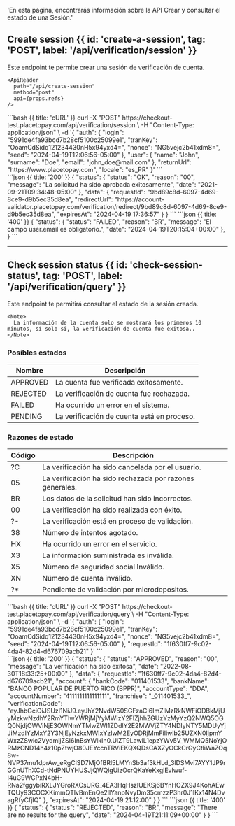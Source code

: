   'En esta página, encontrarás información sobre la API Crear y consultar el estado de una Sesión.'


<MissingTranslationBanner />

## Create session {{ id: 'create-a-session', tag: 'POST', label: '/api/verification/session' }}

<Row>
  <Col>
    Este endpoint te permite crear una sesión de verificación de cuenta.

    <ApiReader
      path="/api/create-session"
      method="post"
      api={props.refs}
    />

  </Col>
  <Col sticky>
    <CodeGroup title="Solicitud" tag="POST" label="/api/session">
    ```bash {{ title: 'cURL' }}
    curl -X "POST" https://checkout-test.placetopay.com/api/verification/session \
      -H "Content-Type: application/json" \
      -d '{
          "auth": {
            "login": "5991de4fa93bcd7b28cf5100c25099e1",
            "tranKey": "OoamCdSidq121234430nH5x94yxd4=",
            "nonce": "NG5vejc2b41xdm8=",
            "seed": "2024-04-19T12:06:56-05:00"
          },
          "user": {
            "name": "John",
            "surname": "Doe",
            "email": "john_doe@mail.com"
          },
          "returnUrl": "https://www.placetopay.com",
          "locale": "es_PR"
      }'
    ```
    </CodeGroup>
  </Col>
</Row>

<Row>
  <Col>
    <ApiReader
      path="/api/create-session"
      method="post"
      type="response"
      api={props.refs}
    />
  </Col>

  <Col sticky>
    <br />
    <CodeGroup title="Respuesta">
    ```json {{ title: '200' }}
    {
      "status": {
        "status": "OK",
        "reason": "00",
        "message": "La solicitud ha sido aprobada exitosamente",
        "date": "2021-09-21T09:34:48-05:00"
      },
      "data": {
        "requestId": "9bd89c8d-6097-4d69-8ce9-d9b5ec35d8ea",
        "redirectUrl": "https://account-validator.placetopay.com/verification/redirect/9bd89c8d-6097-4d69-8ce9-d9b5ec35d8ea",
        "expiresAt": "2024-04-19 17:36:57"
      }
    }
    ```
    ```json {{ title: '400' }}
    {
      "status": {
        "status": "FAILED",
        "reason": "BR",
        "message": "El campo user.email es obligatorio.",
        "date": "2024-04-19T20:15:04+00:00"
      },
    }
    ```
    </CodeGroup>
  </Col>
</Row>

---
<MissingTranslationBanner />

## Check session status {{ id: 'check-session-status', tag: 'POST', label: '/api/verification/query' }}

   Este endpoint te permitirá consultar el estado de la sesión creada.

    <Note>
      La información de la cuenta solo se mostrará los primeros 10 minutos, sí solo si, la verificación de cuenta fue exitosa..
    </Note>

 ### Posibles estados

 Nombre | Descripción
 ---------|----------
  APPROVED | La cuenta fue verificada exitosamente.
  REJECTED | La verificación de cuenta fue rechazada.
  FAILED | Ha ocurrido un error en el sistema.
  PENDING | La verificación de cuenta está en proceso.


  ### Razones de estado

  Código | Descripción
  ---------|----------
   ?C | La verificación ha sido cancelada por el usuario.
   05 | La verificación ha sido rechazada por razones generales.
   BR | Los datos de la solicitud han sido incorrectos.
   00 | La verificación ha sido realizada con éxito.
   ?- | La verificación está en proceso de validación.
   38 | Número de intentos agotado.
   HX | Ha ocurrido un error en el servicio.
   X3 | La información suministrada es inválida.
   X5 | Número de seguridad social Inválido.
   XN | Número de cuenta inválido.
   ?* | Pendiente de validación por microdepositos.

<Row>
  <Col>
    <ApiReader
      path="/api/check-session-status"
      method="post"
      api={props.refs}
    />
  </Col>

   <Col sticky>
      <CodeGroup title="Solicitud" tag="POST" label="api/verification/query">
      ```bash {{ title: 'cURL' }}
      curl -X "POST" https://checkout-test.placetopay.com/api/verification/query \
        -H "Content-Type: application/json" \
        -d '{
              "auth": {
                "login": "5991de4fa93bcd7b28cf5100c25099e1",
                "tranKey": "OoamCdSidq121234430nH5x94yxd4=",
                "nonce": "NG5vejc2b41xdm8=",
                "seed": "2024-04-19T12:06:56-05:00"
              },
              "requestId": "1f630ff7-9c02-4da4-82d4-d676709acb21"
        }'
      ```
      </CodeGroup>
    </Col>
</Row>

<Row>
  <Col>
    <ApiReader
      path="/api/check-session-status"
      method="post"
      type="response"
      api={props.refs}
    />
  </Col>

  <Col sticky>
    <br />
    <CodeGroup title="Respuesta">
    ```json {{ title: '200' }}
    {
      "status": {
        "status": "APPROVED",
        "reason": "00",
        "message": "La verificación ha sido exitosa",
        "date": "2022-08-30T18:33:25+00:00"
      },
      "data": {
        "requestId": "1f630ff7-9c02-4da4-82d4-d676709acb21",
        "account": {
          "bankCode": "011401533",
          "bankName": "BANCO POPULAR DE PUERTO RICO (BPPR)",
          "accountType": "DDA",
          "accountNumber": "4111111111111111",
          "franchise": "_011401533_",
          "verificationCode": "eyJhbGciOiJSUzI1NiJ9.eyJhY2NvdW50SGFzaCI6ImZlMzRkNWFiODBkMjUyMzkwNzdhY2RmYTIwYWRjMjYyMWIzY2FlZjhhZGUzYzMyYzQ2NWQ5OGQ0NjdjOWViNjE3OWNmYTMwZWI1ZDdlY2E2MWVjZTY4NDIyNTY5MDUyYjJiMzdlYzMxY2Y3NjEyNzkxMWIxYzIwM2EyODRjMmFiIiwib25UZXN0IjpmYWxzZSwic2VydmljZSI6InBsYWlkIn0.UlZT9LawlL1epzYWv5V_WMMQ5NoYjORMzCND14h4z10pZtwjO80JEYccnTRViEKQXQDsCAXZyOCkCrGyCtliWaZOq8w-NVP37mu1dprAw_eRgClSD7MjOfBRl5LMYnSb3af3kHLd_3lDSMvi7AYY1JP9rGGnUTnXCd-tNdPNUYHUSJjQWQigUizOcrQKaYeKxgiEvIwuf-I4uG9WCPxN4bH-RNa2fggybiRXLJYGroRXCsURG_4EA3HqHszIUEKSj6BYnHOZX9J4KohAEwTQUy93COCXKimmQTlvBmEnQe2llYanpNvyDm35cmzzP3hr0J1IKx14N4DvagRfyCfjIQ"
        },
        "expiresAt": "2024-04-19 21:12:00"
      }
    }
    ```
    ```json {{ title: '400' }}
    {
      "status": {
        "status": "REJECTED",
        "reason": "BR",
        "message": "There are no results for the query",
        "date": "2024-04-19T21:11:09+00:00"
      }
    }
    ```
    </CodeGroup>
  </Col>
</Row>

